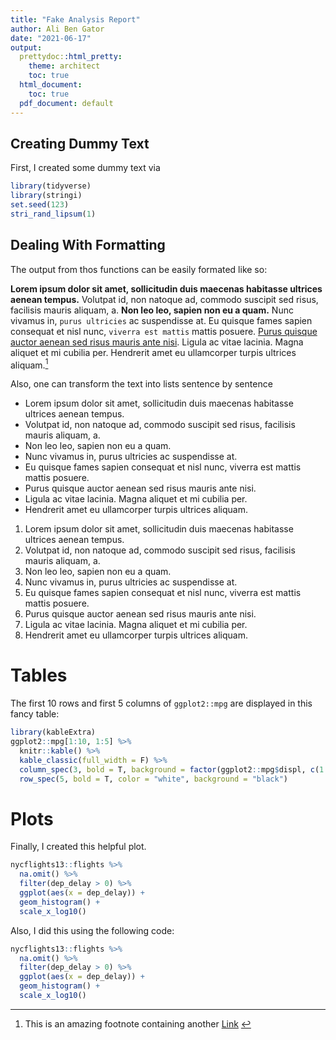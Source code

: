 ```yaml
---
title: "Fake Analysis Report"
author: Ali Ben Gator
date: "2021-06-17"
output:
  prettydoc::html_pretty:
    theme: architect
    toc: true
  html_document: 
    toc: true
  pdf_document: default
---
```



## Creating Dummy Text

First, I created some dummy text via
```r
library(tidyverse)
library(stringi)
set.seed(123)
stri_rand_lipsum(1)
```


## Dealing With Formatting

The output from thos functions can be easily formated like so:

**Lorem ipsum dolor sit amet, sollicitudin duis maecenas habitasse ultrices aenean tempus.** Volutpat id, non natoque ad, commodo suscipit sed risus, facilisis mauris aliquam, a. **Non leo leo, sapien non eu a quam.** Nunc vivamus in, `purus ultricies` ac suspendisse at. Eu quisque fames sapien consequat et nisl nunc, `viverra est mattis` mattis posuere. [Purus quisque auctor aenean sed risus mauris ante nisi](https://www.youtube.com/watch?v=dQw4w9WgXcQ). Ligula ac vitae lacinia. Magna aliquet et mi cubilia per. Hendrerit amet eu ullamcorper turpis ultrices aliquam.^[This is an amazing footnote containing another [Link](https://yards.albert-rapp.de/) ]

Also, one can transform the text into lists sentence by sentence

* Lorem ipsum dolor sit amet, sollicitudin duis maecenas habitasse ultrices aenean tempus.
* Volutpat id, non natoque ad, commodo suscipit sed risus, facilisis mauris aliquam, a.
* Non leo leo, sapien non eu a quam.
* Nunc vivamus in, purus ultricies ac suspendisse at.
* Eu quisque fames sapien consequat et nisl nunc, viverra est mattis mattis posuere.
* Purus quisque auctor aenean sed risus mauris ante nisi.
* Ligula ac vitae lacinia. Magna aliquet et mi cubilia per.
* Hendrerit amet eu ullamcorper turpis ultrices aliquam.

1. Lorem ipsum dolor sit amet, sollicitudin duis maecenas habitasse ultrices aenean tempus.
1. Volutpat id, non natoque ad, commodo suscipit sed risus, facilisis mauris aliquam, a.
1. Non leo leo, sapien non eu a quam.
1. Nunc vivamus in, purus ultricies ac suspendisse at.
1. Eu quisque fames sapien consequat et nisl nunc, viverra est mattis mattis posuere.
1. Purus quisque auctor aenean sed risus mauris ante nisi.
1. Ligula ac vitae lacinia. Magna aliquet et mi cubilia per.
1. Hendrerit amet eu ullamcorper turpis ultrices aliquam.


# Tables

The first 10 rows and first 5 columns of `ggplot2::mpg` are displayed in this fancy table:

```r
library(kableExtra)
ggplot2::mpg[1:10, 1:5] %>% 
  knitr::kable() %>% 
  kable_classic(full_width = F) %>% 
  column_spec(3, bold = T, background = factor(ggplot2::mpg$displ, c(1.8, 2.0, 2.8, 3.1),   spec_color(c(1.8, 2.0, 2.8, 3.1), alpha = 0.5))) %>% 
  row_spec(5, bold = T, color = "white", background = "black")
```


# Plots

Finally, I created this helpful plot.

```r
nycflights13::flights %>% 
  na.omit() %>% 
  filter(dep_delay > 0) %>% 
  ggplot(aes(x = dep_delay)) +
  geom_histogram() + 
  scale_x_log10()
```

Also, I did this using the following code:

```r
nycflights13::flights %>% 
  na.omit() %>% 
  filter(dep_delay > 0) %>% 
  ggplot(aes(x = dep_delay)) +
  geom_histogram() + 
  scale_x_log10()
```
